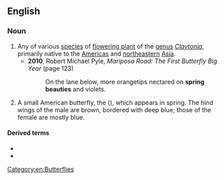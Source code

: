 ==English==

===Noun===
{{wikipedia}}
{{en-noun|spring beauties}}

# Any of various [[species]] of [[flowering plant]] of the [[genus]] ''[[Claytonia]]'', primarily native to the [[Americas]] and [[northeastern]] [[Asia]].
#* '''2010''', Robert Michael Pyle, ''Mariposa Road: The First Butterfly Big Year'' (page 123)
#*: On the lane below, more orangetips nectared on '''spring beauties''' and violets.
# {{lb|en|obsolete}} A small American butterfly, the {{vern|early hairstreak}} ({{taxlink|Erora laeta}}), which appears in spring. The hind wings of the male are brown, bordered with deep blue; those of the female are mostly blue.

====Derived terms====
* {{vern|Carolina spring beauty}}
* {{vern|Virginia spring beauty}}

[[Category:en:Butterflies]]
